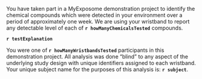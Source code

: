 

You have taken part in a MyExposome demonstration project to identify the chemical compounds 
which were detected in your environment
over a period of approximately one week.  We are using your wristband to report any detectable level of each of  **`r howManyChemicalsTested`** compounds.  

**`r testExplanation`** 

You were one of  **`r howManyWristbandsTested`** participants in this demonstration project. All analysis was done "blind" to any aspect of the underlying study design with unique identifiers assigned to each wristband. Your unique subject name for the purposes of this analysis is:   **`r subject`**.


[comment1]: # (The line below, taken out of comment, will identify the MyExposome subject name (not show in output).)

[comment2]: # (You were originally assigned, by MyExposome, the unique subject identifier of **`r pureSubjectName`**.)







